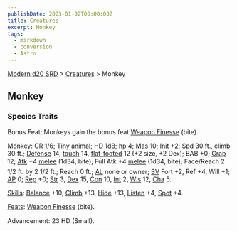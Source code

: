 ```yaml
---
publishDate: 2023-01-02T00:00:00Z
title: Creatures
excerpt: Monkey
tags:
  - markdown
  - conversion
  - Astro
---
```


[Modern d20 SRD](/#modernD20) > [Creatures](modern-d20-srd-creatures-index) > Monkey

## Monkey

### Species Traits

Bonus Feat: Monkeys gain the bonus feat [Weapon Finesse](modern-d20-srd-feats-weapon-finesse) (bite).

Monkey: CR 1/6; Tiny [animal](modern-d20-srd-creature-types-animal); HD 1d8; [hp](modern-d20-srd-combat-hit-points) 4; [Mas](modern-d20-srd-creatures-creature-overview) 10; [Init](modern-d20-srd-combat-initiative) +2; Spd 30 ft., climb 30 ft.; [Defense](modern-d20-srd-combat-defense) 14, [touch](modern-d20-srd-combat-attack-actions) 14, [flat-footed](modern-d20-srd-combat-surprise) 12 (+2 size, +2 Dex); BAB +0; [Grap](modern-d20-srd-combat-grapple) 12; [Atk](modern-d20-srd-combat-attack-roll) +4 [melee](modern-d20-srd-combat-attack-roll) (1d34, bite); Full Atk +4 [melee](modern-d20-srd-combat-attack-roll) (1d34, bite); Face/Reach 2 1/2 ft. by 2 1/2 ft.; Reach 0 ft.; [AL](modern-d20-srd-basics-allegiances) none or owner; [SV](modern-d20-srd-basics-saving-throws) Fort +2, Ref +4, Will +1; [AP](modern-d20-srd-creatures-creature-overview) 0; [Rep](modern-d20-srd-creatures-creature-overview) +0; [Str](modern-d20-srd-basics-ability-scores) 3, [Dex](modern-d20-srd-basics-ability-scores) 15, [Con](modern-d20-srd-basics-ability-scores) 10, [Int](modern-d20-srd-basics-ability-scores) 2, [Wis](modern-d20-srd-basics-ability-scores) 12, [Cha](modern-d20-srd-basics-ability-scores) 5.

[Skills](modern-d20-srd-skills-index): [Balance](modern-d20-srd-skills-balance) +10, [Climb](modern-d20-srd-skills-climb) +13, [Hide](modern-d20-srd-skills-hide) +13, [Listen](modern-d20-srd-skills-listen) +4, [Spot](modern-d20-srd-skills-spot) +4.

[Feats](modern-d20-srd-feats-index): [Weapon Finesse](modern-d20-srd-feats-weapon-finesse) (bite).

Advancement: 23 HD (Small).
